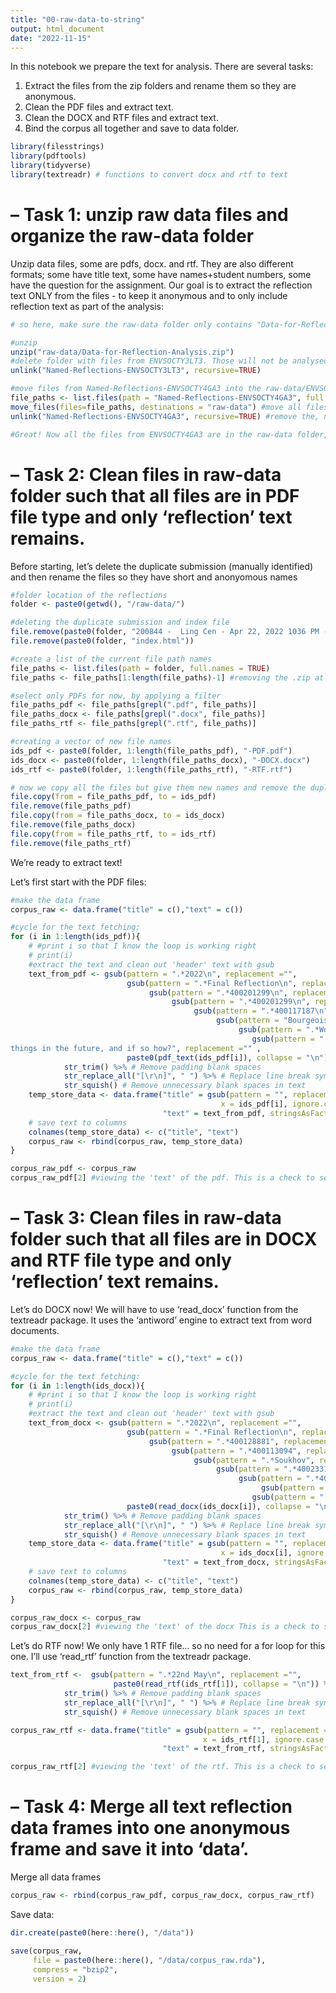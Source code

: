 ```yaml
---
title: "00-raw-data-to-string"
output: html_document
date: "2022-11-15"
---
```

In this notebook we prepare the text for analysis. There are several tasks:

1. Extract the files from the zip folders and rename them so they are anonymous.
2. Clean the PDF files and extract text.
3. Clean the DOCX and RTF files and extract text.
4. Bind the corpus all together and save to data folder. 


```r
library(filesstrings)
library(pdftools)
library(tidyverse)
library(textreadr) # functions to convert docx and rtf to text
```

# -- Task 1: unzip raw data files and organize the raw-data folder

Unzip data files, some are pdfs, docx. and rtf. They are also different formats; some have title text, some have names+student numbers, some have the question for the assignment. Our goal is to extract the reflection text ONLY from the files - to keep it anonymous and to only include reflection text as part of the analysis:
```r
# so here, make sure the raw-data folder only contains "Data-for-Reflection-Analysis.zip" and nothing else. Otherwise this code will have reproducibility issues.

#unzip
unzip("raw-data/Data-for-Reflection-Analysis.zip")
#delete folder with files from ENVSOCTY3LT3. Those will not be analysed in this project
unlink("Named-Reflections-ENVSOCTY3LT3", recursive=TRUE)

#move files from Named-Reflections-ENVSOCTY4GA3 into the raw-data/ENVSOCTY4GA3 folder
file_paths <- list.files(path = "Named-Reflections-ENVSOCTY4GA3", full.names = TRUE) # here we create a string of each files directory
move_files(files=file_paths, destinations = "raw-data") #move all files into 'raw-data'
unlink("Named-Reflections-ENVSOCTY4GA3", recursive=TRUE) #remove the, now empty, Named-Reflection-ENVSOCTY4GA3 folder

#Great! Now all the files from ENVSOCTY4GA3 are in the raw-data folder, along with the original 'Data-for-Reflection-Analysis.zip'
```

# -- Task 2: Clean files in raw-data folder such that all files are in PDF file type and only 'reflection' text remains.

Before starting, let's delete the duplicate submission (manually identified) and then rename the files so they have short and anonyomous names
```r
#folder location of the reflections
folder <- paste0(getwd(), "/raw-data/")

#deleting the duplicate submission and index file
file.remove(paste0(folder, "200844 -  Ling Cen - Apr 22, 2022 1036 PM - 4GA3 Final Reflection - Ling Cen 400181569.docx"))
file.remove(paste0(folder, "index.html"))

#create a list of the current file path names
file_paths <- list.files(path = folder, full.names = TRUE)
file_paths <- file_paths[1:length(file_paths)-1] #removing the .zip at the end of the file list. That zip contains the raw data.

#select only PDFs for now, by applying a filter
file_paths_pdf <- file_paths[grepl(".pdf", file_paths)]
file_paths_docx <- file_paths[grepl(".docx", file_paths)]
file_paths_rtf <- file_paths[grepl(".rtf", file_paths)]

#creating a vector of new file names
ids_pdf <- paste0(folder, 1:length(file_paths_pdf), "-PDF.pdf")
ids_docx <- paste0(folder, 1:length(file_paths_docx), "-DOCX.docx")
ids_rtf <- paste0(folder, 1:length(file_paths_rtf), "-RTF.rtf")
```


```r
# now we copy all the files but give them new names and remove the duplicated files (that have the old names)
file.copy(from = file_paths_pdf, to = ids_pdf)
file.remove(file_paths_pdf)
file.copy(from = file_paths_docx, to = ids_docx)
file.remove(file_paths_docx)
file.copy(from = file_paths_rtf, to = ids_rtf)
file.remove(file_paths_rtf)
```

We're ready to extract text! 

Let's first start with the PDF files:
```r
#make the data frame
corpus_raw <- data.frame("title" = c(),"text" = c())
```

```r
#cycle for the text fetching: 
for (i in 1:length(ids_pdf)){
    # #print i so that I know the loop is working right
    # print(i)
    #extract the text and clean out 'header' text with gsub
    text_from_pdf <- gsub(pattern = ".*2022\n", replacement ="",
                          gsub(pattern = ".*Final Reflection\n", replacement ="" ,
                               gsub(pattern = ".*400201299\n", replacement ="" ,
                                    gsub(pattern = ".*400201299\n", replacement ="" ,
                                         gsub(pattern = ".*400117187\n", replacement ="" , 
                                              gsub(pattern = "Bourgeois/\\d{1}", replacement ="" , 
                                                   gsub(pattern = ".*Words: 1421\n", replacement ="" , 
                                                      gsub(pattern = ".*Would you say this experience will impact how you do
things in the future, and if so how?", replacement ="" ,   
                          paste0(pdf_text(ids_pdf[i]), collapse = "\n"))))))))) %>%
            str_trim() %>% # Remove padding blank spaces
            str_replace_all("[\r\n]", " ") %>% # Replace line break symbols with spaces
            str_squish() # Remove unnecessary blank spaces in text
    temp_store_data <- data.frame("title" = gsub(pattern = "", replacement = "", 
                                               x = ids_pdf[i], ignore.case = T), 
                                  "text" = text_from_pdf, stringsAsFactors = F)
    # save text to columns
    colnames(temp_store_data) <- c("title", "text")
    corpus_raw <- rbind(corpus_raw, temp_store_data)
}

corpus_raw_pdf <- corpus_raw
corpus_raw_pdf[2] #viewing the 'text' of the pdf. This is a check to see if the manual-ish gsub text removals worked correctly
```

# -- Task 3: Clean files in raw-data folder such that all files are in DOCX and RTF file type and only 'reflection' text remains.

Let's do DOCX now! We will have to use 'read_docx' function from the textreadr package. It uses the 'antiword' engine to extract text from word documents.
```r
#make the data frame
corpus_raw <- data.frame("title" = c(),"text" = c())

#cycle for the text fetching: 
for (i in 1:length(ids_docx)){
    # #print i so that I know the loop is working right
    # print(i)
    #extract the text and clean out 'header' text with gsub
    text_from_docx <- gsub(pattern = ".*2022\n", replacement ="",
                          gsub(pattern = ".*Final Reflection\n", replacement ="" ,
                               gsub(pattern = ".*400128881", replacement ="" ,
                                    gsub(pattern = ".*400113094", replacement ="" ,
                                         gsub(pattern = ".*Soukhov", replacement ="" , 
                                              gsub(pattern = ".*400233137", replacement ="" , 
                                                   gsub(pattern = ".*400187238", replacement ="" ,
                                                        gsub(pattern = ".*400181569", replacement ="" ,  
                                                      gsub(pattern = ".*, and if so how?", replacement ="" ,   
                          paste0(read_docx(ids_docx[i]), collapse = "\n")))))))))) %>%
            str_trim() %>% # Remove padding blank spaces
            str_replace_all("[\r\n]", " ") %>% # Replace line break symbols with spaces
            str_squish() # Remove unnecessary blank spaces in text
    temp_store_data <- data.frame("title" = gsub(pattern = "", replacement = "", 
                                               x = ids_docx[i], ignore.case = T), 
                                  "text" = text_from_docx, stringsAsFactors = F)
    # save text to columns
    colnames(temp_store_data) <- c("title", "text")
    corpus_raw <- rbind(corpus_raw, temp_store_data)
}

corpus_raw_docx <- corpus_raw
corpus_raw_docx[2] #viewing the 'text' of the docx This is a check to see if the manual-ish gsub text removals worked correctly
```

Let's do RTF now! We only have 1 RTF file... so no need for a for loop for this one. I'll use 'read_rtf' function from the textreadr package. 
```r
text_from_rtf <-  gsub(pattern = ".*22nd May\n", replacement ="",
                       paste0(read_rtf(ids_rtf[1]), collapse = "\n")) %>%
            str_trim() %>% # Remove padding blank spaces
            str_replace_all("[\r\n]", " ") %>% # Replace line break symbols with spaces
            str_squish() # Remove unnecessary blank spaces in text

corpus_raw_rtf <- data.frame("title" = gsub(pattern = "", replacement = "",
                                           x = ids_rtf[1], ignore.case = T), 
                                  "text" = text_from_rtf, stringsAsFactors = F)

corpus_raw_rtf[2] #viewing the 'text' of the rtf. This is a check to see if the manual-ish gsub text removals worked correctly
```

# -- Task 4: Merge all text reflection data frames into one anonymous frame and save it into 'data'.
Merge all data frames
```r
corpus_raw <- rbind(corpus_raw_pdf, corpus_raw_docx, corpus_raw_rtf)
```

Save data:
```r
dir.create(paste0(here::here(), "/data"))

save(corpus_raw, 
     file = paste0(here::here(), "/data/corpus_raw.rda"),
     compress = "bzip2",
     version = 2)
```
